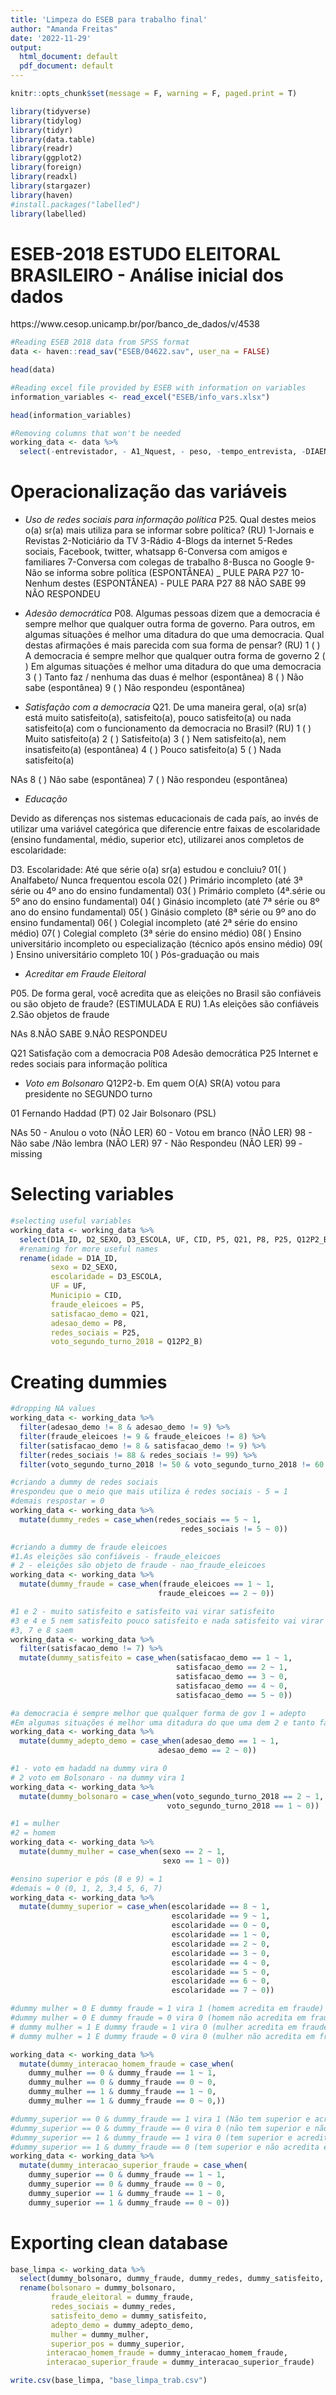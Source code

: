 ```yaml
---
title: 'Limpeza do ESEB para trabalho final'
author: "Amanda Freitas"
date: '2022-11-29'
output:
  html_document: default
  pdf_document: default
---
```


```r
knitr::opts_chunk$set(message = F, warning = F, paged.print = T)
```

```r
library(tidyverse)
library(tidylog)
library(tidyr)
library(data.table)
library(readr)
library(ggplot2)
library(foreign)
library(readxl)
library(stargazer)
library(haven)
#install.packages("labelled")
library(labelled)
```


# ESEB-2018 ESTUDO ELEITORAL BRASILEIRO - Análise inicial dos dados
https://www.cesop.unicamp.br/por/banco_de_dados/v/4538

```r
#Reading ESEB 2018 data from SPSS format
data <- haven::read_sav("ESEB/04622.sav", user_na = FALSE)

head(data)

#Reading excel file provided by ESEB with information on variables
information_variables <- read_excel("ESEB/info_vars.xlsx")

head(information_variables)

```

```r
#Removing columns that won't be needed
working_data <- data %>% 
  select(-entrevistador, - A1_Nquest, - peso, -tempo_entrevista, -DIAENTR, -MESENTR, -ANOENTR)
```


# Operacionalização das variáveis

- *Uso de redes sociais para informação política*
P25. Qual destes meios o(a) sr(a) mais utiliza para se informar sobre política? (RU)
1-Jornais e Revistas
2-Noticiário da TV
3-Rádio
4-Blogs da internet
5-Redes sociais, Facebook, twitter, whatsapp
6-Conversa com amigos e familiares
7-Conversa com colegas de trabalho
8-Busca no Google
9-Não se informa sobre política (ESPONTÂNEA) _ PULE PARA P27
10-Nenhum destes (ESPONTÂNEA) - PULE PARA P27
88 NÃO SABE
99 NÃO RESPONDEU



- *Adesão democrática*
P08. Algumas pessoas dizem que a democracia é sempre melhor que qualquer outra forma de governo.
Para outros, em algumas situações é melhor uma ditadura do que uma democracia. Qual destas
afirmações é mais parecida com sua forma de pensar? (RU)
1 ( ) A democracia é sempre melhor que qualquer outra forma de governo
2 ( ) Em algumas situações é melhor uma ditadura do que uma democracia
3 ( ) Tanto faz / nenhuma das duas é melhor (espontânea)
8 ( ) Não sabe (espontânea)
9 ( ) Não respondeu (espontânea)

- *Satisfação com a democracia*
Q21. De uma maneira geral, o(a) sr(a) está muito satisfeito(a), satisfeito(a), pouco satisfeito(a) ou
nada satisfeito(a) com o funcionamento da democracia no Brasil? (RU)
1 ( ) Muito satisfeito(a)
2 ( ) Satisfeito(a)
3 ( ) Nem satisfeito(a), nem insatisfeito(a) (espontânea)
4 ( ) Pouco satisfeito(a)
5 ( ) Nada satisfeito(a)

NAs
8 ( ) Não sabe (espontânea)
7 ( ) Não respondeu (espontânea)


- *Educação*

Devido as diferenças nos sistemas educacionais de cada país, ao invés de utilizar uma variável categórica que diferencie entre faixas de escolaridade (ensino fundamental, médio, superior etc), utilizarei anos completos de escolaridade:

D3. Escolaridade: Até que série o(a) sr(a) estudou e concluiu?
01( ) Analfabeto/ Nunca frequentou escola
02( ) Primário incompleto (até 3ª série ou 4º ano do ensino fundamental)
03( ) Primário completo (4ª.série ou 5º ano do ensino fundamental)
04( ) Ginásio incompleto (até 7ª série ou 8º ano do ensino fundamental)
05( ) Ginásio completo (8ª série ou 9º ano do ensino fundamental)
06( ) Colegial incompleto (até 2ª série do ensino médio)
07( ) Colegial completo (3ª série do ensino médio)
08( ) Ensino universitário incompleto ou especialização (técnico após
ensino médio)
09( ) Ensino universitário completo
10( ) Pós-graduação ou mais

- *Acreditar em Fraude Eleitoral*

P05. De forma geral, você acredita que as eleições no Brasil são confiáveis ou são objeto de fraude?
(ESTIMULADA E RU)
1.As eleições são confiáveis
2.São objetos de fraude

NAs
8.NÃO SABE
9.NÃO RESPONDEU


Q21 Satisfação com a democracia
P08 Adesão democrática
P25 Internet e redes sociais para informação política


- *Voto em Bolsonaro*
Q12P2-b. Em quem O(A) SR(A) votou para presidente no SEGUNDO turno 

01 Fernando Haddad (PT)
02 Jair Bolsonaro (PSL)

NAs
50 - Anulou o voto (NÃO LER)
60 - Votou em branco (NÃO LER)
98 - Não sabe /Não lembra (NÃO LER)
97 - Não Respondeu (NÃO LER)
99 - missing

# Selecting variables

```r
#selecting useful variables
working_data <- working_data %>% 
  select(D1A_ID, D2_SEXO, D3_ESCOLA, UF, CID, P5, Q21, P8, P25, Q12P2_B) %>%
  #renaming for more useful names
  rename(idade = D1A_ID, 
         sexo = D2_SEXO,
         escolaridade = D3_ESCOLA,
         UF = UF,
         Municipio = CID,
         fraude_eleicoes = P5,
         satisfacao_demo = Q21,
         adesao_demo = P8,
         redes_sociais = P25,
         voto_segundo_turno_2018 = Q12P2_B)
```

# Creating dummies

```r
#dropping NA values
working_data <- working_data %>% 
  filter(adesao_demo != 8 & adesao_demo != 9) %>% 
  filter(fraude_eleicoes != 9 & fraude_eleicoes != 8) %>% 
  filter(satisfacao_demo != 8 & satisfacao_demo != 9) %>% 
  filter(redes_sociais != 88 & redes_sociais != 99) %>% 
  filter(voto_segundo_turno_2018 != 50 & voto_segundo_turno_2018 != 60 & voto_segundo_turno_2018 != 97 & voto_segundo_turno_2018 != 98 & voto_segundo_turno_2018 != 99)
```

```r
#criando a dummy de redes sociais
#respondeu que o meio que mais utiliza é redes sociais - 5 = 1
#demais respostar = 0
working_data <- working_data %>% 
  mutate(dummy_redes = case_when(redes_sociais == 5 ~ 1,
                                      redes_sociais != 5 ~ 0))
```

```r
#criando a dummy de fraude eleicoes
#1.As eleições são confiáveis - fraude_eleicoes
# 2 - eleições são objeto de fraude - nao_fraude_eleicoes
working_data <- working_data %>% 
  mutate(dummy_fraude = case_when(fraude_eleicoes == 1 ~ 1,
                                 fraude_eleicoes == 2 ~ 0))
```

```r
#1 e 2 - muito satisfeito e satisfeito vai virar satisfeito
#3 e 4 e 5 nem satisfeito pouco satisfeito e nada satisfeito vai virar insatisfeito
#3, 7 e 8 saem
working_data <- working_data %>% 
  filter(satisfacao_demo != 7) %>% 
  mutate(dummy_satisfeito = case_when(satisfacao_demo == 1 ~ 1,
                                     satisfacao_demo == 2 ~ 1,
                                     satisfacao_demo == 3 ~ 0,
                                     satisfacao_demo == 4 ~ 0,
                                     satisfacao_demo == 5 ~ 0))

```

```r
#a democracia é sempre melhor que qualquer forma de gov 1 = adepto
#Em algumas situações é melhor uma ditadura do que uma dem 2 e tanto faz = nao_adepto
working_data <- working_data %>% 
  mutate(dummy_adepto_demo = case_when(adesao_demo == 1 ~ 1,
                                 adesao_demo == 2 ~ 0))
```

```r
#1 - voto em hadadd na dummy vira 0
# 2 voto em Bolsonaro - na dummy vira 1
working_data <- working_data %>% 
  mutate(dummy_bolsonaro = case_when(voto_segundo_turno_2018 == 2 ~ 1,
                                   voto_segundo_turno_2018 == 1 ~ 0))
```

```r
#1 = mulher
#2 = homem
working_data <- working_data %>% 
  mutate(dummy_mulher = case_when(sexo == 2 ~ 1,
                                  sexo == 1 ~ 0))
```


```r
#ensino superior e pós (8 e 9) = 1
#demais = 0 (0, 1, 2, 3,4 5, 6, 7)
working_data <- working_data %>% 
  mutate(dummy_superior = case_when(escolaridade == 8 ~ 1,
                                    escolaridade == 9 ~ 1,
                                    escolaridade == 0 ~ 0,
                                    escolaridade == 1 ~ 0,
                                    escolaridade == 2 ~ 0,
                                    escolaridade == 3 ~ 0,
                                    escolaridade == 4 ~ 0,
                                    escolaridade == 5 ~ 0,
                                    escolaridade == 6 ~ 0,
                                    escolaridade == 7 ~ 0))

```


```r
#dummy mulher = 0 E dummy fraude = 1 vira 1 (homem acredita em fraude)
#dummy mulher = 0 E dummy fraude = 0 vira 0 (homem não acredita em fraude)
# dummy mulher = 1 E dummy fraude = 1 vira 0 (mulher acredita em fraude)
# dummy mulher = 1 E dummy fraude = 0 vira 0 (mulher não acredita em fraude)

working_data <- working_data %>% 
  mutate(dummy_interacao_homem_fraude = case_when(
    dummy_mulher == 0 & dummy_fraude == 1 ~ 1,
    dummy_mulher == 0 & dummy_fraude == 0 ~ 0,
    dummy_mulher == 1 & dummy_fraude == 1 ~ 0,
    dummy_mulher == 1 & dummy_fraude == 0 ~ 0,))

```

```r
#dummy_superior == 0 & dummy_fraude == 1 vira 1 (Não tem superior e acredita em fraude)
#dummy_superior == 0 & dummy_fraude == 0 vira 0 (não tem superior e não acredita em fraude)
#dummy_superior == 1 & dummy_fraude == 1 vira 0 (tem superior e acredita em fraude)
#dummy_superior == 1 & dummy_fraude == 0 (tem superior e não acredita em fraude)
working_data <- working_data %>% 
  mutate(dummy_interacao_superior_fraude = case_when(
    dummy_superior == 0 & dummy_fraude == 1 ~ 1,
    dummy_superior == 0 & dummy_fraude == 0 ~ 0,
    dummy_superior == 1 & dummy_fraude == 1 ~ 0,
    dummy_superior == 1 & dummy_fraude == 0 ~ 0))
```

# Exporting clean database
 
```r
base_limpa <- working_data %>% 
  select(dummy_bolsonaro, dummy_fraude, dummy_redes, dummy_satisfeito, dummy_adepto_demo, dummy_mulher, dummy_superior, dummy_interacao_homem_fraude, dummy_interacao_superior_fraude) %>% 
  rename(bolsonaro = dummy_bolsonaro,
         fraude_eleitoral = dummy_fraude, 
         redes_sociais = dummy_redes, 
         satisfeito_demo = dummy_satisfeito, 
         adepto_demo = dummy_adepto_demo, 
         mulher = dummy_mulher, 
         superior_pos = dummy_superior, 
        interacao_homem_fraude = dummy_interacao_homem_fraude, 
        interacao_superior_fraude = dummy_interacao_superior_fraude)

write.csv(base_limpa, "base_limpa_trab.csv")
```

